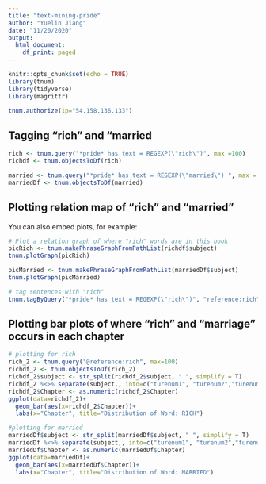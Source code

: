```yaml
---
title: "text-mining-pride"
author: "Yuelin Jiang"
date: "11/20/2020"
output:
  html_document:
    df_print: paged
---
```


```r
knitr::opts_chunk$set(echo = TRUE)
library(tnum)
library(tidyverse)
library(magrittr)

tnum.authorize(ip="54.158.136.133") 
```

## Tagging "rich" and "married



```r
rich <- tnum.query("*pride* has text = REGEXP(\"rich\")", max =100)
richdf <- tnum.objectsToDf(rich)

married <- tnum.query("*pride* has text = REGEXP(\"married\") ", max = 100 )
marriedDf <- tnum.objectsToDf(married)
```

## Plotting relation map of "rich" and "married"

You can also embed plots, for example:

```r
# Plot a relation graph of where "rich" words are in this book
picRich <- tnum.makePhraseGraphFromPathList(richdf$subject)
tnum.plotGraph(picRich)

picMarried <- tnum.makePhraseGraphFromPathList(marriedDf$subject)
tnum.plotGraph(picMarried)

# tag sentences with "rich"
tnum.tagByQuery("*pride* has text = REGEXP(\"rich\")", "reference:rich")
```


## Plotting bar plots of where "rich" and "marriage" occurs in each chapter
```r
# plotting for rich
rich_2 <- tnum.query("@reference:rich", max=100)
richdf_2 <- tnum.objectsToDf(rich_2)
richdf_2$subject <- str_split(richdf_2$subject, " ", simplify = T)
richdf_2 %<>% separate(subject,, into=c("turenum1", "turenum2","turenum","turenum4","turenum5","chapter", "Chapter"))
richdf_2$Chapter <- as.numeric(richdf_2$Chapter)
ggplot(data=richdf_2)+
  geom_bar(aes(x=richdf_2$Chapter))+
  labs(x="Chapter", title="Distribution of Word: RICH")

#plotting for married
marriedDf$subject <- str_split(marriedDf$subject, " ", simplify = T)
marriedDf %<>% separate(subject,, into=c("turenum1", "turenum2","turenum","turenum4","turenum5","chapter", "Chapter"))
marriedDf$Chapter <- as.numeric(marriedDf$Chapter)
ggplot(data=marriedDf)+
  geom_bar(aes(x=marriedDf$Chapter))+
  labs(x="Chapter", title="Distribution of Word: MARRIED")
```

